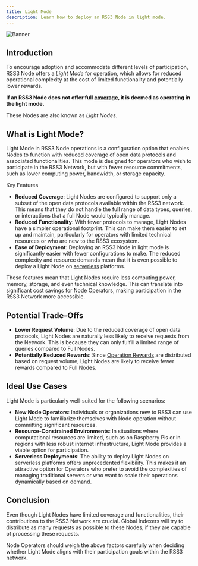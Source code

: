 ```yaml
---
title: Light Mode
description: Learn how to deploy an RSS3 Node in light mode.
---
```


![Banner](./assets/light-mode-banner.png)

## Introduction

To encourage adoption and accommodate different levels of participation, RSS3 Node offers a *Light Mode* for operation, which allows for reduced operational complexity at the cost of limited functionality and potentially lower rewards.

**If an RSS3 Node does not offer full [coverage](/guide/dsl/coverage), it is deemed as operating in the light mode.**

These Nodes are also known as *Light Nodes*.

## What is Light Mode?

Light Mode in RSS3 Node operations is a configuration option that enables Nodes to function with reduced coverage of open data protocols and associated functionalities. This mode is designed for operators who wish to participate in the RSS3 Network, but with fewer resource commitments, such as lower computing power, bandwidth, or storage capacity.

Key Features
- **Reduced Coverage**: Light Nodes are configured to support only a subset of the open data protocols available within the RSS3 network.  This means that they do not handle the full range of data types, queries, or interactions that a full Node would typically manage.
- **Reduced Functionality**: With fewer protocols to manage, Light Nodes have a simpler operational footprint. This can make them easier to set up and maintain, particularly for operators with limited technical resources or who are new to the RSS3 ecosystem.
- **Ease of Deployment**: Deploying an RSS3 Node in light mode is significantly easier with fewer configurations to make. The reduced complexity and resource demands mean that it is even possible to deploy a Light Node on [serverless](/guide/dsl/deployment/serverless) platforms.

These features mean that Light Nodes require less computing power, memory, storage, and even technical knowledge. This can translate into significant cost savings for Node Operators, making participation in the RSS3 Network more accessible.

## Potential Trade-Offs

- **Lower Request Volume**: Due to the reduced coverage of open data protocols, Light Nodes are naturally less likely to receive requests from the Network. This is because they can only fulfill a limited range of queries compared to Full Nodes.
- **Potentially Reduced Rewards**: Since [Operation Rewards](/guide/core/concepts/fees-and-calculation/network-rewards) are distributed based on request volume, Light Nodes are likely to receive fewer rewards compared to Full Nodes.

## Ideal Use Cases

Light Mode is particularly well-suited for the following scenarios:

- **New Node Operators**: Individuals or organizations new to RSS3 can use Light Mode to familiarize themselves with Node operation without committing significant resources.
- **Resource-Constrained Environments**: In situations where computational resources are limited, such as on Raspberry Pis or in regions with less robust internet infrastructure, Light Mode provides a viable option for participation.
- **Serverless Deployments**: The ability to deploy Light Nodes on serverless platforms offers unprecedented flexibility. This makes it an attractive option for Operators who prefer to avoid the complexities of managing traditional servers or who want to scale their operations dynamically based on demand.

## Conclusion

Even though Light Nodes have limited coverage and functionalities, their contributions to the RSS3 Network are crucial. Global Indexers will try to distribute as many requests as possible to these Nodes, if they are capable of processing these requests.

Node Operators should weigh the above factors carefully when deciding whether Light Mode aligns with their participation goals within the RSS3 network.
